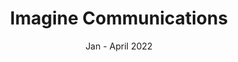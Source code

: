 ---
title: Imagine Communications
post: Software Developer Intern (Full-Stack)
link: https://www.imaginecommunications.com
year: 2022
date: Jan - April 2022
caption: Front-end development with AngularJS, Typescript and Vue! Stay tuned for more updates.
tags: AngularJS, Typescript, Vue, LESS, Mercurial
---